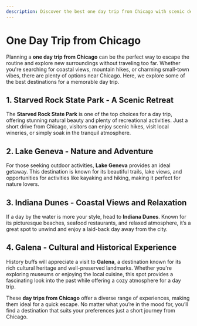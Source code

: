 ```yaml
---
description: Discover the best one day trip from Chicago with scenic destinations, exciting activities, and top recommendations for a perfect getaway.
---
```


# One Day Trip from Chicago

Planning a **one day trip from Chicago** can be the perfect way to escape the routine and explore new surroundings without traveling too far. Whether you're searching for coastal views, mountain hikes, or charming small-town vibes, there are plenty of options near Chicago. Here, we explore some of the best destinations for a memorable day trip.

## 1. Starved Rock State Park - A Scenic Retreat

The **Starved Rock State Park** is one of the top choices for a day trip, offering stunning natural beauty and plenty of recreational activities. Just a short drive from Chicago, visitors can enjoy scenic hikes, visit local wineries, or simply soak in the tranquil atmosphere.

## 2. Lake Geneva - Nature and Adventure

For those seeking outdoor activities, **Lake Geneva** provides an ideal getaway. This destination is known for its beautiful trails, lake views, and opportunities for activities like kayaking and hiking, making it perfect for nature lovers.

## 3. Indiana Dunes - Coastal Views and Relaxation

If a day by the water is more your style, head to **Indiana Dunes**. Known for its picturesque beaches, seafood restaurants, and relaxed atmosphere, it’s a great spot to unwind and enjoy a laid-back day away from the city.

## 4. Galena - Cultural and Historical Experience

History buffs will appreciate a visit to **Galena**, a destination known for its rich cultural heritage and well-preserved landmarks. Whether you're exploring museums or enjoying the local cuisine, this spot provides a fascinating look into the past while offering a cozy atmosphere for a day trip.

These **day trips from Chicago** offer a diverse range of experiences, making them ideal for a quick escape. No matter what you’re in the mood for, you’ll find a destination that suits your preferences just a short journey from Chicago.
